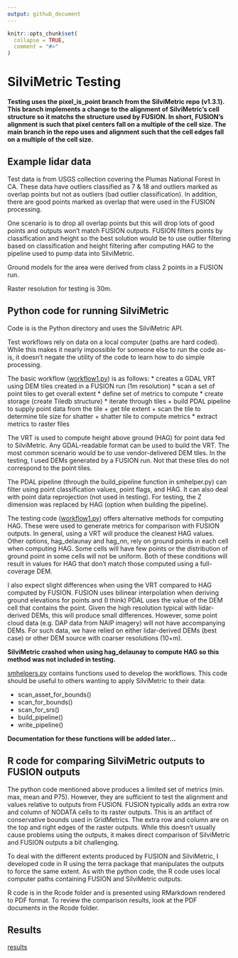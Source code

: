 ```yaml
---
output: github_document
---
```


<!-- README.md is generated from README.Rmd. Please edit that file -->

```r
knitr::opts_chunk$set(
  collapse = TRUE,
  comment = "#>"
)
```

# SilviMetric Testing

**Testing uses the pixel_is_point branch from the SilviMetric repo (v1.3.1). This branch implements a change
to the alignment of SilviMetric's cell structure so it matchs the structure used by FUSION. In short,
FUSION's alignment is such that pixel centers fall on a multiple of the cell size. The main branch in the
repo uses and alignment such that the cell edges fall on a multiple of the cell size.**

## Example lidar data

Test data is from USGS collection covering the Plumas National Forest In CA. These data have outliers
classified as 7 & 18 and outliers marked as overlap points but not as outliers (bad outlier classification).
In addition, there are good points marked as overlap that were used in the FUSION processing.

One scenario is to drop all overlap points but this will drop lots of good points and outputs won't match
FUSION outputs. FUSION filters points by classification and height so the best solution would be to use
outlier filtering based on classification and height filtering after computing HAG to the pipeline used
to pump data into SilviMetric.

Ground models for the area were derived from class 2 points in a FUSION run.

Raster resolution for testing is 30m.

## Python code for running SilviMetric

Code is is the Python directory and uses the SilviMetric API.

Test workflows rely on data on a local computer (paths are hard coded). While this makes it nearly impossible for 
someone else to run the code as-is, it doesn't negate the utility of the code to learn how to do simple processing.

The basic workflow ([workflow1.py](https://github.com/bmcgaughey1/SilviMetricTesting/blob/24fba55ed3d666b5fc83bb925c61ef3f37c61a8e/Python/workflow1.py)) is as follows:
* creates a GDAL VRT using DEM tiles created in a FUSION run (1m resolution)
* scan a set of point tiles to get overall extent
* define set of metrics to compute
* create storage (create Tiledb structure)
* iterate through tiles
  + build PDAL pipeline to supply point data from the tile
  + get tile extent
  + scan the tile to determine tile size for shatter
  + shatter tile to compute metrics
* extract metrics to raster files

The VRT is used to compute height above ground (HAG) for point data fed to SilviMetric. Any GDAL-readable
format can be used to build the VRT. The most common scenario would be to use vendor-delivered DEM tiles. In
the testing, I used DEMs generated by a FUSION run. Not that these tiles do not correspond to the point tiles.

The PDAL pipeline (through the build_pipeline function in smhelper.py) can filter using point classification
values, point flags, and HAG. It can also deal with point data reprojection (not used in testing). For testing,
the Z dimension was replaced by HAG (option when building the pipeline).

The testing code ([workflow1.py](https://github.com/bmcgaughey1/SilviMetricTesting/blob/24fba55ed3d666b5fc83bb925c61ef3f37c61a8e/Python/workflow1.py)) offers alternative methods for computing HAG. These were used to generate metrics
for comparison with FUSION outputs. In general, using a VRT will produce the cleanest HAG values. Other options,
hag_delaunay and hag_nn, rely on ground points in each cell when computing HAG. Some cells will have few points
or the distribution of ground point in some cells will not be uniform. Both of these conditions will result in
values for HAG that don't match those computed using a full-coverage DEM.

I also expect slight differences when using the VRT compared to HAG computed by FUSION. FUSION uses bilinear
interpolation when deriving ground elevations for points and (I think) PDAL uses the value of the DEM cell
that contains the point. Given the high resolution typical with lidar-derived DEMs, this will produce small
differences. However, some point cloud data (e.g. DAP data from NAIP imagery) will not have accompanying
DEMs. For such data, we have relied on either lidar-derived DEMs (best case) or other DEM source with coarser 
resolutions (10+m).

**SilviMetric crashed when using hag_delaunay to compute HAG so this method was not included in testing.**

[smhelpers.py](https://github.com/bmcgaughey1/SilviMetricTesting/blob/24fba55ed3d666b5fc83bb925c61ef3f37c61a8e/Python/smhelpers.py) contains functions used to develop the workflows. This code should be useful to others wanting 
to apply SilviMetric to their data:

* scan_asset_for_bounds()
* scan_for_bounds()
* scan_for_srs()
* build_pipeline()
* write_pipeline()

**Documentation for these functions will be added later...**

## R code for comparing SilviMetric outputs to FUSION outputs

The python code mentioned above produces a limited set of metrics (min. max, mean and P75). However, they are 
sufficient to test the alignment and values relative to outputs from FUSION. FUSION typically adds an extra row and 
column of NODATA cells to its raster outputs. This is an artifact of conservative bounds used in GridMetrics. 
The extra row and column are on the top and right edges of the raster outputs. While this doesn't usually
cause problems using the outputs, it makes direct comparison of SilviMetric and FUSION outputs a bit challenging. 

To deal with the different extents produced by FUSION and SilviMetric, I developed code in R using the terra 
package that manipulates the outputs to force the same extent. As with the python code, the R code uses local
computer paths containing FUSION and SilviMetric outputs.

R code is in the Rcode folder and is presented using RMarkdown rendered to PDF format. To review the comparison 
results, look at the PDF documents in the Rcode folder.

## Results

[results](https://github.com/bmcgaughey1/SilviMetricTesting/blob/f2fe47e20f8910a1aeb0b393639841acf73b431c/Rcode/MetricComparison.pdf)

